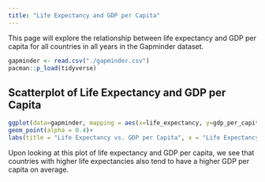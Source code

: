 ```yaml
---
title: "Life Expectancy and GDP per Capita"
---
```


This page will explore the relationship between life expectancy and GDP per capita for all countries in all years in the Gapminder dataset.

```r
gapminder <- read.csv("./gapminder.csv")
pacman::p_load(tidyverse)
```

## Scatterplot of Life Expectancy and GDP per Capita
```r
ggplot(data=gapminder, mapping = aes(x=life_expectancy, y=gdp_per_capita))+
geom_point(alpha = 0.4)+
labs(title = "Life Expectancy vs. GDP per Capita", x = "Life Expectancy (years)", y="GDP per Capita")
```

Upon looking at this plot of life expectancy and GDP per capita, we see that countries with higher life expectancies also tend to have a higher GDP per capita on average.